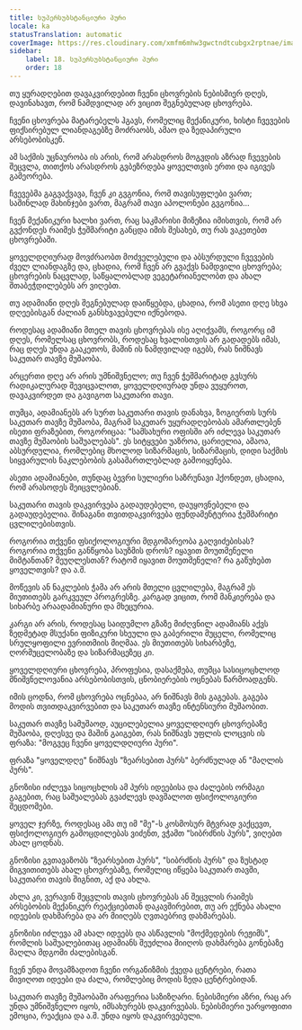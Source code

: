 ```yaml
---
title: სუპერსუბსტანციური პური
locale: ka
statusTranslation: automatic
coverImage: https://res.cloudinary.com/xmfm6mhw3gwctndtcubgx2rptnae/image/upload/v1740468922/small_cover_tratado_de_psicologia_revolucionaria_a4c0dca4e0.webp
sidebar:
    label: 18. სუპერსუბსტანციური პური
    order: 18
---
```

თუ ყურადღებით დავაკვირდებით ჩვენი ცხოვრების ნებისმიერ დღეს, დავინახავთ, რომ ნამდვილად არ ვიცით შეგნებულად ცხოვრება.

ჩვენი ცხოვრება მატარებელს ჰგავს, რომელიც მექანიკური, ხისტი ჩვევების ფიქსირებულ ლიანდაგებზე მოძრაობს, ამაო და ზედაპირული არსებობისკენ.

ამ საქმის უცნაურობა ის არის, რომ არასდროს მოგვდის აზრად ჩვევების შეცვლა, თითქოს არასდროს გვბეზრდება ყოველთვის ერთი და იგივეს გამეორება.

ჩვევებმა გაგვაქვავა, ჩვენ კი გვგონია, რომ თავისუფლები ვართ; საშინლად მახინჯები ვართ, მაგრამ თავი აპოლონები გვგონია...

ჩვენ მექანიკური ხალხი ვართ, რაც საკმარისი მიზეზია იმისთვის, რომ არ გვქონდეს რაიმეს ჭეშმარიტი განცდა იმის შესახებ, თუ რას ვაკეთებთ ცხოვრებაში.

ყოველდღიურად მოვძრაობთ მოძველებული და აბსურდული ჩვევების ძველ ლიანდაგზე და, ცხადია, რომ ჩვენ არ გვაქვს ნამდვილი ცხოვრება; ცხოვრების ნაცვლად, საწყალობლად ვეგეტარიანელობთ და ახალ შთაბეჭდილებებს არ ვიღებთ.

თუ ადამიანი დღეს შეგნებულად დაიწყებდა, ცხადია, რომ ასეთი დღე სხვა დღეებისგან ძალიან განსხვავებული იქნებოდა.

როდესაც ადამიანი მთელ თავის ცხოვრებას ისე აღიქვამს, როგორც იმ დღეს, რომელსაც ცხოვრობს, როდესაც ხვალისთვის არ გადადებს იმას, რაც დღეს უნდა გააკეთოს, მაშინ ის ნამდვილად იგებს, რას ნიშნავს საკუთარ თავზე მუშაობა.

არცერთი დღე არ არის უმნიშვნელო; თუ ჩვენ ჭეშმარიტად გვსურს რადიკალურად შევიცვალოთ, ყოველდღიურად უნდა ვუყუროთ, დავაკვირდეთ და გავიგოთ საკუთარი თავი.

თუმცა, ადამიანებს არ სურთ საკუთარი თავის დანახვა, ზოგიერთს სურს საკუთარ თავზე მუშაობა, მაგრამ საკუთარ უყურადღებობას ამართლებენ ისეთი ფრაზებით, როგორიცაა: "სამსახური ოფისში არ იძლევა საკუთარ თავზე მუშაობის საშუალებას". ეს სიტყვები უაზროა, ცარიელია, ამაოა, აბსურდულია, რომლებიც მხოლოდ სიზარმაცის, სიზარმაცის, დიდი საქმის სიყვარულის ნაკლებობის გასამართლებლად გამოიყენება.

ასეთი ადამიანები, თუნდაც ბევრი სულიერი საზრუნავი ჰქონდეთ, ცხადია, რომ არასოდეს შეიცვლებიან.

საკუთარი თავის დაკვირვება გადაუდებელი, დაუყოვნებელი და გადაუდებელია. შინაგანი თვითდაკვირვება ფუნდამენტურია ჭეშმარიტი ცვლილებისთვის.

როგორია თქვენი ფსიქოლოგიური მდგომარეობა გაღვიძებისას? როგორია თქვენი განწყობა საუზმის დროს? იყავით მოუთმენელი მიმტანთან? მეუღლესთან? რატომ იყავით მოუთმენელი? რა გაწუხებთ ყოველთვის? და ა.შ.

მოწევის ან ნაკლების ჭამა არ არის მთელი ცვლილება, მაგრამ ეს მიუთითებს გარკვეულ პროგრესზე. კარგად ვიცით, რომ მანკიერება და სიხარბე არაადამიანური და მხეცურია.

კარგი არ არის, როდესაც საიდუმლო გზაზე მიძღვნილ ადამიანს აქვს ზედმეტად მსუქანი ფიზიკური სხეული და გაბერილი მუცელი, რომელიც სრულყოფილი ევრითმიის მიღმაა. ეს მიუთითებს სიხარბეზე, ღორმუცელობაზე და სიზარმაცეზეც კი.

ყოველდღიური ცხოვრება, პროფესია, დასაქმება, თუმცა სასიცოცხლოდ მნიშვნელოვანია არსებობისთვის, ცნობიერების ოცნებას წარმოადგენს.

იმის ცოდნა, რომ ცხოვრება ოცნებაა, არ ნიშნავს მის გაგებას. გაგება მოდის თვითდაკვირვებით და საკუთარ თავზე ინტენსიური მუშაობით.

საკუთარ თავზე სამუშაოდ, აუცილებელია ყოველდღიურ ცხოვრებაზე მუშაობა, დღესვე და მაშინ გაიგებთ, რას ნიშნავს უფლის ლოცვის ის ფრაზა: "მოგვეც ჩვენი ყოველდღიური პური".

ფრაზა "ყოველდღე" ნიშნავს "ზეარსებით პურს" ბერძნულად ან "მაღლის პურს".

გნოზისი იძლევა სიცოცხლის ამ პურს იდეებისა და ძალების ორმაგი გაგებით, რაც საშუალებას გვაძლევს დავშალოთ ფსიქოლოგიური შეცდომები.

ყოველ ჯერზე, როდესაც ამა თუ იმ "მე"-ს კოსმოსურ მტვრად ვაქცევთ, ფსიქოლოგიურ გამოცდილებას ვიძენთ, ვჭამთ "სიბრძნის პურს", ვიღებთ ახალ ცოდნას.

გნოზისი გვთავაზობს "ზეარსებით პურს", "სიბრძნის პურს" და ზუსტად მიგვითითებს ახალ ცხოვრებაზე, რომელიც იწყება საკუთარ თავში, საკუთარი თავის შიგნით, აქ და ახლა.

ახლა კი, ვერავინ შეცვლის თავის ცხოვრებას ან შეცვლის რაიმეს არსებობის მექანიკურ რეაქციებთან დაკავშირებით, თუ არ ექნება ახალი იდეების დახმარება და არ მიიღებს ღვთაებრივ დახმარებას.

გნოზისი იძლევა ამ ახალ იდეებს და ასწავლის "მოქმედების რეჟიმს", რომლის საშუალებითაც ადამიანს შეუძლია მიიღოს დახმარება გონებაზე მაღლა მდგომი ძალებისგან.

ჩვენ უნდა მოვამზადოთ ჩვენი ორგანიზმის ქვედა ცენტრები, რათა მივიღოთ იდეები და ძალა, რომლებიც მოდის ზედა ცენტრებიდან.

საკუთარ თავზე მუშაობაში არაფერია საზიზღარი. ნებისმიერი აზრი, რაც არ უნდა უმნიშვნელო იყოს, იმსახურებს დაკვირვებას. ნებისმიერი უარყოფითი ემოცია, რეაქცია და ა.შ. უნდა იყოს დაკვირვებული.

